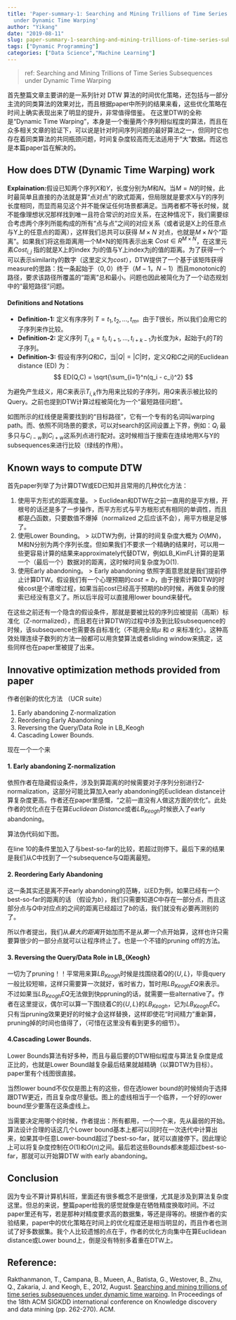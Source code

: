 ```yaml
---
title: 'Paper-summary-1: Searching and Mining Trillions of Time Series Subsequences
  under Dynamic Time Warping'
author: "Yikang"
date: "2019-08-11"
slug: paper-summary-1-searching-and-mining-trillions-of-time-series-subsequences-under-dynamic-time-warping
tags: ["Dynamic Programming"]
categories: ["Data Science","Machine Learning"]
---
```


> ref: Searching and Mining Trillions of Time Series Subsequences under Dynamic Time Warping

首先整篇文章主要讲的是一系列针对 DTW 算法的时间优化策略，还包括与一部分主流的同类算法的效果对比，而且根据paper中所列的结果来看，这些优化策略在时间上确实表现出来了明显的提升，非常值得借鉴。
在这里DTW的全称是“Dynamic Time Warping”，本身是一个衡量两个序列相似程度的算法，而且在众多相关文章的验证下，可以说是针对时间序列问题的最好算法之一，但同时它也存在着同类算法的共同瓶颈问题，时间复杂度较高而无法适用于“大”数据。而这也是本篇paper旨在解决的。

## How does DTW (Dynamic Time Warping) work

**Explaination:**假设已知两个序列$X$和$Y$，长度分别为$M$和$N$。当$M=N$的时候，此时最简单且直接的办法就是算“点对点”的欧式距离，但局限就是要求X与Y的序列长度相同，而显而易见这个并不能保证任何场景都满足。当两者都不等长时候，就不能像理想状况那样找到唯一且符合常识的对应关系，在这种情况下，我们需要综合考虑两个序列所能构成的所有“点与点”之间的对应关系（或者说是X上的任意点与Y上的任意点的距离），这样我们总共可以获得 $M×N$ 对点，也就是$M×N$个“距离”。如果我们将这些距离用一个M×N的矩阵表示出来 $Cost \in R^{M\times N}$，在这里元素$Cost_{i,j}$ 指的就是X上的index 为i的值与Y上index为j的值的距离。为了获得一个可以表示similarity的数字（这里定义为$cost$），DTW提供了一个基于该矩阵获得measure的思路：找一条起始于$（0,0）$终于$（M-1，N-1）$而且monotonic的路径，要求该路径所覆盖的“距离”总和最小。问题也因此被简化为了一个动态规划中的“最短路径”问题。

#### Definitions and Notations

- **Definition-1:** 定义有序序列 $T = t_1, t_2, ..., t_m$。由于$T$很长，所以我们会用它的子序列来作比较。
- **Definition-2:** 定义序列 $T_{i,k} = t_i, t_{i+1}, ..., t_{i+k-1}$为长度为$k$，起始于$t_i$的$T$的子序列。
- **Definition-3:** 假设有序列$Q$和$C$，当$|Q|=|C|$时，定义$Q$和$C$之间的Euclidean distance (ED) 为：
$$
ED(Q,C) = \sqrt{\sum_{i=1}^n(q_i - c_i)^2}
$$

为避免产生歧义，用$C$来表示$T_{i,k}$作为用来比较的子序列，用$Q$来表示被比较的Query。之前也提到DTW计算过程被简化为一个“最短路径问题”。

<!-- [外链图片转存失败(img-DiTn7EWl-1563226828525)(./images/image-1.png)]-->

如图所示的红线便是需要找到的“目标路径”，它有一个专有的名词叫warping path。而、依照不同场景的要求，可以对search的区间设置上下界，例如：$Q_i$ 最多只与$C_{i-w}$到$C_{i+w}$这系列点进行配对。这时候相当于搜索在连续地用X与Y的subsequences来进行比较（绿线的作用）。

## Known ways to compute DTW

首先paper列举了为计算DTW或ED已知并且常用的几种优化方法：

1. 使用平方形式的距离度量。
    > Euclidean和DTW在之前一直用的是平方根，开根号的话还是多了一步操作，而平方形式与平方根形式有相同的单调性，而且都是凸函数，只要数值不爆掉（normalized 之后应该不会），用平方根是足够了。
2. 使用Lower Bounding。
    > 以DTW为例，计算的时间复杂度大概为 $O(MN)$，M和N分别为两个序列长度。但如果我们不要求一个精确的结果时，可以用一些更容易计算的结果来approximately代替DTW，例如LB_KimFL计算的是第一个（最后一个）数据对的距离，这时候时间复杂度为O(1).
3. 使用Early abandoning。
    > Early abandoning 依照字面意思就是我们提前停止计算DTW。假设我们有一个心理预期的$cost = b$，由于搜索计算DTW的时候cost是个递增过程，如果当前cost已经高于预期的$b$的时候，再做复杂的搜索已经没有意义了。所以后半段可以直接用lower bound来替代。

在这些之前还有一个隐含的假设条件，那就是要被比较的序列应被提前（高斯）标准化（Z-normalized），而且若在计算DTW的过程中涉及到比较subsequence的时候，该subsequence也需要各自标准化（不能用全局$\mu$ 和 $\sigma$ 来标准化）。这种高效处理连续子数列的方法一般都可以用贪婪算法或者sliding window来搞定，这些同样也在paper里被提了出来。

## Innovative optimization methods provided from paper
作者创新的优化方法 （UCR suite）

1. Early abandoning Z-normalization
2. Reordering Early Abandoning
3. Reversing the Query/Data Role in LB_Keogh
4. Cascading Lower Bounds.

现在一个一个来

#### 1. Early abandoning Z-normalization
依照作者在隐藏假设条件，涉及到算距离的时候需要对子序列分别进行Z-normalization，这部分可能比算加入early abandoning的Euclidean distance计算复杂度更高。作者还在paper里感慨，“之前一直没有人做这方面的优化”。此处作者的优化点在于在算*Euclidean Distance*或者*$LB_{Keogh}$*时候嵌入了early abandoning。

算法伪代码如下图。

<!-- [外链图片转存失败(img-Ml6KLYqb-1563226828526)(./images/algo-1.png)] -->

在line 10的条件里加入了与best-so-far的比较，若超过则停下。最后下来的结果是我们从C中找到了一个subsequence与Q距离最短。

#### 2. Reordering Early Abandoning

这一条其实还是离不开early abandoning的范畴，以ED为例，如果已经有一个best-so-far的距离的话 （假设为$b$），我们只需要知道$C$中存在一部分点，而且这部分点与$Q$中对应点的之间的距离已经超过了$b$的话，我们就没有必要再测别的了。
<!-- [外链图片转存失败(img-QaHEEw2X-1563226828527)(./images/image-2.png)] -->

所以作者提出，我们从*最大的距离*开始加而不是从*第一个*点开始算，这样也许只需要算很少的一部分点就可以让程序终止了。也是一个不错的pruning off的方法。

#### 3. Reversing the Query/Data Role in LB_{Keogh}
一切为了pruning！！平常用来算$LB_{Keogh}$时候是找围绕着$Q$的$\{U,L\}$，毕竟query一般比较短嘛，这样只需要算一次就好，省时省力，暂时用$LB_{Keogh}EQ$来表示。不过如果当$LB_{Keogh}EQ$无法做到快ppruning的话，就需要一些alternative了。作者在这里提议，偶尔可以算一下围绕着$C$的$\{U,L\}$的$LB_{Keogh}$，记为$LB_{Keogh}EC$。只有当pruning效果更好的时候才会这样替换，这样即使花“时间精力”重新算，pruning掉的时间也值得了，（可惜在这里没有看到更多的细节）。


#### 4.Cascading Lower Bounds.
Lower Bounds算法有好多种，而且与最后要的DTW相似程度与算法复杂度是成正比的，也就是Lower Bound越复杂最后结果就越精确（以算DTW为目标）。paper里有个线图很直接。
<!-- [外链图片转存失败(img-7LKTjZS1-1563226828528)(./images/image-3.png)]-->

当然lower bound不仅仅是图上有的这些，但在选lower bound的时候倾向于选择跟DTW更近，而且复杂度尽量低。图上的虚线相当于一个临界，一个好的lower bound至少要落在这条虚线上。

当需要决定用哪个的时候，作者提出：所有都用，一个一个来，先从最弱的开始。算法设计合理的话这几个Lower bound基本上都可以同时在一次迭代中计算出来，如果其中任意Lower-bound超过了best-so-far，就可以直接停下。因此理论上可以将复杂度控制在$O(1)$和$O(n)$之间。最后若这些Bounds都未能超过best-so-far，那就可以开始算DTW with early abandoning。

## Conclusion

因为专业不算计算机科班，里面还有很多概念不是很懂，尤其是涉及到算法复杂度这里。但总的来说，整篇paper给我的感觉就像是在牺牲精度换取时间。不过paper里还有写，若是那种对精度要求高的数据集，等还是得等的。根据作者的实验结果，paper中的优化策略在时间上的优化程度还是相当明显的，而且作者也测试了好多数据集。我个人比较遗憾的点在于，作者的优化方向集中在算Euclidean distance或Lower bound上，倒是没有特别多着重在DTW上。

## Reference:
Rakthanmanon, T., Campana, B., Mueen, A., Batista, G., Westover, B., Zhu, Q., Zakaria, J. and Keogh, E., 2012, August. [Searching and mining trillions of time series subsequences under dynamic time warping](https://www.researchgate.net/profile/Thanawin_Rakthanmanon/publication/241770605_Searching_and_mining_trillions_of_time_series_subsequences_under_dynamic_time_warping/links/02e7e532bb3c110fae000000/Searching-and-mining-trillions-of-time-series-subsequences-under-dynamic-time-warping.pdf). In Proceedings of the 18th ACM SIGKDD international conference on Knowledge discovery and data mining (pp. 262-270). ACM.